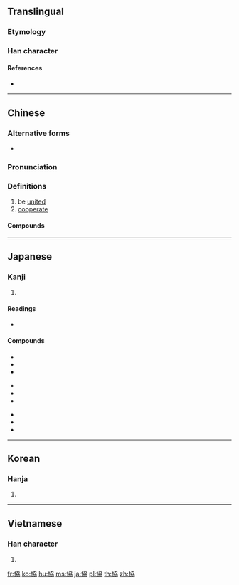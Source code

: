 {{also|协}}
==Translingual==

===Etymology===
{{Han compound|十|劦|t2=hang together|ls=ic}}

===Han character===
{{Han char|rn=24|rad=十|as=06|sn=8|four=44027|canj=JKSS|ids=⿰十劦}}

====References====
* {{Han ref|kx=0156.340|dkj=02742|dj=0357.010|hdz=10064.030|uh=5354|ud=21332|bh=A8F3|bd=43251}}

----

==Chinese==
{{zh-forms|s=协}}

===Alternative forms===
* {{zh-l|叶}}

===Pronunciation===
{{zh-pron
|m=xié
|c=hip6
|mc=y
|oc=y
|ma=
|cat=v
}}

===Definitions===
{{zh-hanzi}}

# be [[unite]]d
# [[cooperate]]

====Compounds====
{{zh-der|協會|協作|協力|協辦|協助|協同|協和|協商|協奏曲|協定|協約|協議|協調}}

----

==Japanese==

===Kanji===
{{ja-kanji|grade=4|rs=十06}}

# {{defn|lang=ja|sort=十06}}

====Readings====
* {{ja-readings|goon=[[ぎょう]] (gyō)|kanon=[[きょう]] (kyō)|kun=[[かなう]] (kanau)}}

====Compounds====
{{top3}}
* {{l|ja|sc=Jpan|協会|tr=きょうかい, kyōkai}}
* {{l|ja|sc=Jpan|協議|tr=きょうぎ, kyōgi}}
* {{l|ja|sc=Jpan|協賛|tr=きょうさん, kyōsan}}
{{mid3}}
* {{l|ja|sc=Jpan|協奏曲|tr=きょうそうきょく, kyōsōkyoku}}
* {{l|ja|sc=Jpan|協調|tr=きょうちょう, kyōchō}}
* {{l|ja|sc=Jpan|協定|tr=きょうてい, kyōtei}}
{{mid3}}
* {{l|ja|sc=Jpan|協同|tr=きょうどう, kyōdō}}
* {{l|ja|sc=Jpan|協力|tr=きょうりょく, kyōryoku}}
* {{l|ja|sc=Jpan|協和|tr=きょうわ, kyōwa}}
{{bottom}}

----

==Korean==

===Hanja===
{{ko-hanja|hangeul=협|rv=hyeop|mr=hyŏp}}

# {{defn|lang=ko|sort=十06}}

----

==Vietnamese==

===Han character===
{{vi-hantu|[[hiệp]], [[hiếp]], [[híp]]|rs=十06}}

# {{defn|lang=vi|sort=十06}}

[[fr:協]]
[[ko:協]]
[[hu:協]]
[[ms:協]]
[[ja:協]]
[[pl:協]]
[[th:協]]
[[zh:協]]